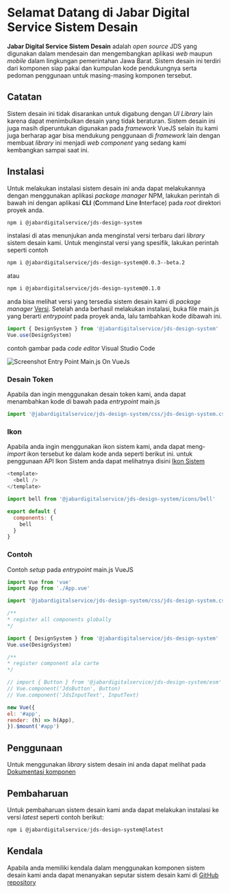 
<Meta title="Instalasi" author="Jabar Digital Service" />

# Selamat Datang di Jabar Digital Service Sistem Desain

**Jabar Digital Service Sistem Desain** adalah _open source_ JDS yang digunakan dalam mendesain dan mengembangkan aplikasi *web* maupun *mobile* dalam lingkungan pemerintahan Jawa Barat. Sistem desain ini terdiri dari komponen siap pakai dan kumpulan kode pendukungnya serta pedoman penggunaan untuk masing-masing komponen tersebut.

## Catatan
Sistem desain ini tidak disarankan untuk digabung dengan *UI Library* lain karena dapat menimbulkan desain yang tidak beraturan. Sistem desain ini juga masih diperuntukan digunakan pada *framework* VueJS selain itu kami juga berharap agar bisa mendukung penggunaan di *framework* lain dengan membuat *library* ini menjadi *web component* yang sedang kami kembangkan sampai saat ini.

## Instalasi
Untuk melakukan instalasi sistem desain ini anda dapat melakukannya dengan menggunakan aplikasi *package manager* NPM, lakukan perintah di bawah ini dengan aplikasi **CLI** (**C**ommand **L**ine **I**nterface) pada *root* direktori proyek anda.

```bash 
npm i @jabardigitalservice/jds-design-system
```
instalasi di atas menunjukan anda menginstal versi terbaru dari *library* sistem desain kami. Untuk menginstal versi yang spesifik, lakukan perintah seperti contoh
```bash
npm i @jabardigitalservice/jds-design-system@0.0.3--beta.2
```
atau

```bash
npm i @jabardigitalservice/jds-design-system@0.1.0
```
anda bisa melihat versi yang tersedia sistem desain kami di *package manager* [Versi](https://www.npmjs.com/package/@jabardigitalservice/jds-design-system?activeTab=versions).
Setelah anda berhasil melakukan instalasi, buka file main.js yang berarti *entrypoint* pada proyek anda, lalu tambahkan kode dibawah ini.
```javascript 
import { DesignSystem } from '@jabardigitalservice/jds-design-system'
Vue.use(DesignSystem)
```
contoh gambar pada *code editor* Visual Studio Code

![Screenshot Entry Point Main.js On VueJs](https://gist.githubusercontent.com/adzharamrullah/65abb39b45bff3873b6fec31613ffaf8/raw/691e486d7fe78fb030eb809c0933dc2167ddead8/screenshot-entry-point-main-js.png)

### Desain Token
Apabila dan ingin menggunakan desain token kami, anda dapat menambahkan kode di bawah pada *entrypoint* main.js
```javascript
import '@jabardigitalservice/jds-design-system/css/jds-design-system.css'
```
### Ikon
Apabila anda ingin menggunakan ikon sistem kami, anda dapat meng-*import* ikon tersebut ke dalam kode anda seperti berikut ini.
untuk penggunaan API Ikon Sistem anda dapat melihatnya disini [Ikon Sistem](https://master--60d0320b29870700395d5ad8.chromatic.com/?path=/docs/components-icon--default)
```javascript
<template>
  <bell />
</template>

import bell from '@jabardigitalservice/jds-design-system/icons/bell'

export default {
  components: {
    bell
  }
}
```
### Contoh
Contoh *setup* pada *entrypoint* main.js VueJS
```javascript
import Vue from 'vue'
import App from './App.vue'

import '@jabardigitalservice/jds-design-system/css/jds-design-system.css'

/**
* register all components globally
*/

import { DesignSystem } from '@jabardigitalservice/jds-design-system'
Vue.use(DesignSystem)

/**
* register component ala carte
*/

// import { Button } from '@jabardigitalservice/jds-design-system/esm'
// Vue.component('JdsButton', Button)
// Vue.component('JdsInputText', InputText)

new Vue({
el: '#app',
render: (h) => h(App),
}).$mount('#app')
```
## Penggunaan
Untuk menggunakan *library* sistem desain ini anda dapat melihat pada [Dokumentasi komponen](https://master--60d0320b29870700395d5ad8.chromatic.com)

## Pembaharuan
Untuk pembaharuan sistem desain kami anda dapat melakukan instalasi ke versi *latest* seperti contoh berikut:
```powershell 
npm i @jabardigitalservice/jds-design-system@latest
```
## Kendala
Apabila anda memiliki kendala dalam menggunakan komponen sistem desain kami anda dapat menanyakan seputar sistem desain kami di [GitHub repository](https://github.com/jabardigitalservice/jds-design-system-vue-lib/issues)